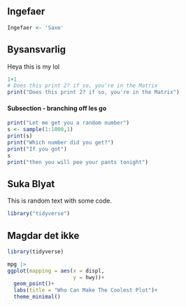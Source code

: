 ## Ingefaer

```r
Ingefaer <- 'Saxe'
```

## Bysansvarlig

Heya this is my lol

```r
1+1
# Does this print 2? if so, you're in the Matrix
print("Does this print 2? if so, you're in the Matrix")

```

#### Subsection - branching off les go

```r
print("Let me get you a random number")
s <- sample(1:1000,1)
print(s)
print("Which number did you get?")
print("If you got")
s
print("then you will pee your pants tonight")
```

## Suka Blyat

This is random text with some code.

```r
library("tidyverse")
```

## Magdar det ikke

```r
library(tidyverse)

```

```r
mpg |> 
ggplot(mapping = aes(x = displ,
                     y = hwy))+
  geom_point()+
  labs(title = "Who Can Make The Coolest Plot")+
  theme_minimal()

```

## 
